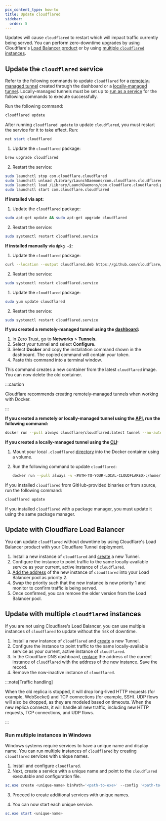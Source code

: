 ```yaml
---
pcx_content_type: how-to
title: Update cloudflared
sidebar:
  order: 5
---
```



Updates will cause `cloudflared` to restart which will impact traffic currently being served. You can perform zero-downtime upgrades by using Cloudflare's [Load Balancer product](/cloudflare-one/connections/connect-networks/downloads/update-cloudflared/#update-with-cloudflare-load-balancer) or by using [multiple `cloudflared` instances](/cloudflare-one/connections/connect-networks/downloads/update-cloudflared/#update-with-multiple-cloudflared-instances).

## Update the `cloudflared` service

Refer to the following commands to update `cloudflared` for a [remotely-managed tunnel](/cloudflare-one/connections/connect-networks/get-started/create-remote-tunnel/) created through the dashboard or a [locally-managed tunnel](/cloudflare-one/connections/connect-networks/do-more-with-tunnels/local-management/). Locally-managed tunnels must be set up to [run as a service](/cloudflare-one/connections/connect-networks/do-more-with-tunnels/local-management/as-a-service/) for the following commands to execute successfully.

<Tabs> <TabItem label="Windows">

Run the following command:

```powershell
cloudflared update
```

After running `cloudflared update` to update `cloudflared`, you must restart the service for it to take effect. Run:

```powershell
net start cloudflared
```

</TabItem> <TabItem label="macOS">

1. Update the `cloudflared` package:

```sh
brew upgrade cloudflared
```

2. Restart the service:

```sh
sudo launchctl stop com.cloudflare.cloudflared
sudo launchctl unload /Library/LaunchDaemons/com.cloudflare.cloudflared.plist
sudo launchctl load /Library/LaunchDaemons/com.cloudflare.cloudflared.plist
sudo launchctl start com.cloudflare.cloudflared
```

</TabItem> <TabItem label="Debian">

**If installed via apt:**

1. Update the `cloudflared` package:

```sh
sudo apt-get update && sudo apt-get upgrade cloudflared
```

2. Restart the service:

```sh
sudo systemctl restart cloudflared.service
```

**If installed manually via `dpkg -i`:**

<Render file="tunnel/package-manager" product="cloudflare-one" />

1. Update the `cloudflared` package:

```sh
curl --location --output cloudflared.deb https://github.com/cloudflare/cloudflared/releases/latest/download/cloudflared-linux-amd64.deb && sudo dpkg -i cloudflared.deb
```

2. Restart the service:

```sh
sudo systemctl restart cloudflared.service
```

</TabItem> <TabItem label="Red Hat">

1. Update the `cloudflared` package:

```sh
sudo yum update cloudflared
```

2. Restart the service:

```sh
sudo systemctl restart cloudflared.service
```

</TabItem> <TabItem label="Docker">

**If you created a remotely-managed tunnel using the [dashboard](/cloudflare-one/connections/connect-networks/get-started/create-remote-tunnel/):**

1. In [Zero Trust](https://one.dash.cloudflare.com/), go to **Networks** > **Tunnels**.
2. Select your tunnel and select **Configure**.
3. Select **Docker** and copy the installation command shown in the dashboard. The copied command will contain your token.
4. Paste this command into a terminal window.

This command creates a new container from the latest `cloudflared` image. You can now delete the old container.

:::caution

Cloudflare recommends creating remotely-managed tunnels when working with Docker.

:::

**If you created a remotely or locally-managed tunnel using the [API](/cloudflare-one/connections/connect-networks/get-started/create-remote-tunnel-api/), run the following command:**

```sh
docker run --pull always cloudflare/cloudflared:latest tunnel --no-autoupdate run --token <TOKEN>
```

**If you created a locally-managed tunnel using the [CLI](/cloudflare-one/connections/connect-networks/do-more-with-tunnels/local-management/create-local-tunnel/#2-authenticate-cloudflared):**

1. Mount your local `.cloudflared` [directory](/cloudflare-one/connections/connect-networks/do-more-with-tunnels/local-management/local-tunnel-terms/#default-cloudflared-directory) into the Docker container using a volume.

2. Run the following command to update `cloudflared`:

    ```sh
    docker run --pull always -v <PATH-TO-YOUR-LOCAL-CLOUDFLARED>:/home/nonroot/.cloudflared cloudflare/cloudflared:latest tunnel --no-autoupdate run <TUNNEL-ID>
    ```

</TabItem> <TabItem label="Other">

If you installed `cloudflared` from GitHub-provided binaries or from source, run the following command:

```sh
cloudflared update
```

If you installed `cloudflared` with a package manager, you must update it using the same package manager. <Render file="tunnel/package-manager" product="cloudflare-one" />

</TabItem> </Tabs>

## Update with Cloudflare Load Balancer

You can update `cloudflared` without downtime by using Cloudflare's Load Balancer product with your Cloudflare Tunnel deployment.

1. Install a new instance of `cloudflared` and [create](/cloudflare-one/connections/connect-networks/get-started/) a new Tunnel.
2. Configure the instance to point traffic to the same locally-available service as your current, active instance of `cloudflared`.
3. [Add the address](/cloudflare-one/connections/connect-networks/routing-to-tunnel/lb/) of the new instance of `cloudflared` into your Load Balancer pool as priority 2.
4. Swap the priority such that the new instance is now priority 1 and monitor to confirm traffic is being served.
5. Once confirmed, you can remove the older version from the Load Balancer pool.

## Update with multiple `cloudflared` instances

If you are not using Cloudflare's Load Balancer, you can use multiple instances of `cloudflared` to update without the risk of downtime.

1. Install a new instance of `cloudflared` and [create](/cloudflare-one/connections/connect-networks/get-started/) a new Tunnel.
2. Configure the instance to point traffic to the same locally-available service as your current, active instance of `cloudflared`.
3. In the Cloudflare DNS dashboard, [replace](/cloudflare-one/connections/connect-networks/routing-to-tunnel/dns/) the address of the current instance of `cloudflared` with the address of the new instance. Save the record.
4. Remove the now-inactive instance of `cloudflared`.

:::note[Traffic handling]

When the old replica is stopped, it will drop long-lived HTTP requests (for example, WebSocket) and TCP connections (for example, SSH). UDP flows will also be dropped, as they are modeled based on timeouts. When the new replica connects, it will handle all new traffic, including new HTTP requests, TCP connections, and UDP flows.

:::

### Run multiple instances in Windows

Windows systems require services to have a unique name and display name. You can run multiple instances of `cloudflared` by creating `cloudflared` services with unique names.

1. Install and configure `cloudflared`.
2. Next, create a service with a unique name and point to the `cloudflared` executable and configuration file.

```powershell
sc.exe create <unique-name> binPath='<path-to-exe>' --config '<path-to-config>' displayname="Unique Name"
```

3. Proceed to create additional services with unique names.

4. You can now start each unique service.

```powershell
sc.exe start <unique-name>
```
